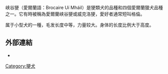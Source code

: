 {{Infobox Dogbreed
| akcgroup = 㹴
| akcstd = http://www.akc.org/breeds/glen_of_imaal_terrier/index.cfm
| altname = 爱尔兰峡谷㹴、威克洛㹴
| ankcgroup = Group 2 (梗)
| ankcstd = http://ankc.org.au/home/breeds_details.asp?bid=58
| country = 爱尔兰
| fcigroup = 3
| fcinum = 302
| fcisection = 1
| fcistd = http://www.fci.be/Nomenclature/Standards/302g03-en.pdf
| image = Wheaten_glen_of_imaal.jpg
| image_caption = 一隻成年的峡谷㹴
| kcukgroup = 㹴
| kcukstd = http://www.thekennelclub.org.uk/item/75
| name = 峡谷㹴
| nickname = Glen, Glennie
| nzkcgroup = 㹴
| nzkcstd = http://www.nzkc.org.nz/br242.html
| ckcgroup = Miscellaneous List
| ckcstd = ?
| ckcmisc = yes
| ukcgroup = 㹴
| ukcstd = http://mail.ukcdogs.com/UKCweb.nsf/80de88211ee3f2dc8525703f004ccb1e/2cb6f9a0f82176478525704d005edb53?OpenDocument
}}
峡谷㹴（愛爾蘭語：Brocaire Uí Mháil）是㹴類犬的品種和四個愛爾蘭獵犬品種之一。它有時被稱為愛爾蘭峡谷㹴或威克洛㹴，愛好者通常短叫格倫。

属于小型犬的一種，毛发长度中等，力量较大。身体的长度比例大于高度。

==外部連結==
* {{dmoz|Recreation/Pets/Dogs/Breeds/Terrier_Group/Glen_of_Imaal_Terrier/}}


[[Category:㹴犬|Category:㹴犬]]